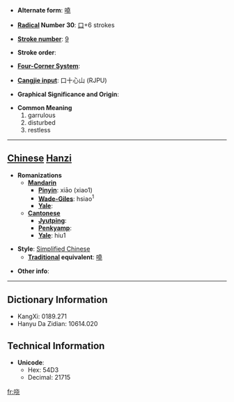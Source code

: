 * '''Alternate form''': [[嘵]]

* '''[[Wiktionary:Chinese radical index| Radical]] Number 30''': [[Wiktionary:Chinese radical index 口|口]]+6 strokes

* '''[[Wiktionary:Chinese total strokes index|Stroke number]]''': [[Wiktionary:Chinese total strokes index 9|9]]

* '''Stroke order''': 

* '''[[Wiktionary:Chinese four corner index|Four-Corner System]]''': 

* '''[[Wiktionary:Chinese Cangjie index|Cangjie input]]''': 口十心山 (RJPU)

* '''Graphical Significance and Origin''': 

* '''Common Meaning'''
*#garrulous
*# disturbed
*# restless


----

== [[Chinese]] [[Hanzi]] ==

* '''Romanizations'''
** '''[[Mandarin]]'''
*** '''[[Pinyin]]''': xiāo (xiao1)
*** '''[[Wade-Giles]]''': hsiao<sup>1</sup>
*** '''[[Yale]]''': 
** '''[[Cantonese]]'''
*** '''[[Jyutping]]''':
*** '''[[Penkyamp]]''': 
*** '''[[Yale]]''': hiu1

* '''Style''': [[Simplified Chinese]] 
** '''[[Traditional Chinese|Traditional]] equivalent''': [[嘵]]

* '''Other info''': 

----

== Dictionary Information ==

* KangXi: 0189.271
* Hanyu Da Zidian: 10614.020

== Technical Information ==

* '''Unicode''':
** Hex: 54D3
** Decimal: 21715

[[fr:哓]]